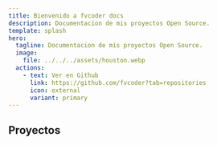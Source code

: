 ```yaml
---
title: Bienvenido a fvcoder docs
description: Documentacion de mis proyectos Open Source.
template: splash
hero:
  tagline: Documentacion de mis proyectos Open Source.
  image:
    file: ../../../assets/houston.webp
  actions:
    - text: Ver en Github
      link: https://github.com/fvcoder?tab=repositories
      icon: external
      variant: primary
---
```



## Proyectos
<CardGrid>
  <LinkCard
    title="wasap-core"
    description="Es un conjunto de herramientas para wasap-bot, pero puede ser de utilidad para diferentes proyectos de chatbot."
    href="/es/wasap-core"
  />
</CardGrid>